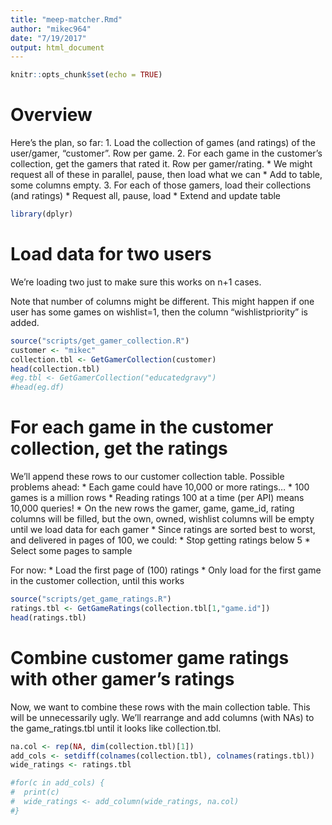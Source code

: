 ```yaml
---
title: "meep-matcher.Rmd"
author: "mikec964"
date: "7/19/2017"
output: html_document
---
```


```r
knitr::opts_chunk$set(echo = TRUE)
```

# Overview
Here's the plan, so far:
1. Load the collection of games (and ratings) of the user/gamer, "customer". Row per game.
2. For each game in the customer's collection, get the gamers that rated it. Row per gamer/rating.
    * We might request all of these in parallel, pause, then load what we can
    * Add to table, some columns empty.
3. For each of those gamers, load their collections (and ratings)
    * Request all, pause, load
    * Extend and update table

```r
library(dplyr)
```

# Load data for two users
We're loading two just to make sure this works on n+1 cases.

Note that number of columns might be different. This might happen if one user has some games on wishlist=1, then the column "wishlistpriority" is added.

```r
source("scripts/get_gamer_collection.R")
customer <- "mikec"
collection.tbl <- GetGamerCollection(customer)
head(collection.tbl)
#eg.tbl <- GetGamerCollection("educatedgravy")
#head(eg.df)
```
# For each game in the customer collection, get the ratings
We'll append these rows to our customer collection table. Possible problems ahead:
* Each game could have 10,000 or more ratings...
  * 100 games is a million rows
  * Reading ratings 100 at a time (per API) means 10,000 queries!
* On the new rows the gamer, game, game_id, rating columns will be filled, but
the own, owned, wishlist columns will be empty until we load data for each gamer
* Since ratings are sorted best to worst, and delivered in pages of 100, we could:
  * Stop getting ratings below 5
  * Select some pages to sample

For now:
 * Load the first page of (100) ratings
 * Only load for the first game in the customer collection, until this works

```r
source("scripts/get_game_ratings.R")
ratings.tbl <- GetGameRatings(collection.tbl[1,"game.id"])
head(ratings.tbl)
```

# Combine customer game ratings with other gamer's ratings
Now, we want to combine these rows with the main collection table. This will be unnecessarily ugly. We'll rearrange and add columns (with NAs) to the game_ratings.tbl until it looks like collection.tbl.

```r
na.col <- rep(NA, dim(collection.tbl)[1])
add_cols <- setdiff(colnames(collection.tbl), colnames(ratings.tbl))
wide_ratings <- ratings.tbl

#for(c in add_cols) {
#  print(c)
#  wide_ratings <- add_column(wide_ratings, na.col)
#}
```

